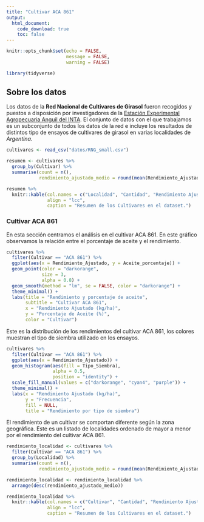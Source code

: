 ```yaml
---
title: "Cultivar ACA 861"
output: 
  html_document:
    code_download: true
    toc: false
---
```


```r
knitr::opts_chunk$set(echo = FALSE, 
                      message = FALSE,
                      warning = FALSE)

library(tidyverse)
```

## Sobre los datos

Los datos de la **Red Nacional de Cultivares de Girasol** fueron recogidos y puestos a disposición por investigadores de la [Estación Experimental Agropecuaria Anguil del INTA](https://www.argentina.gob.ar/inta). El conjunto de datos con el que trabajamos es un subconjunto de todos los datos de la red e incluye los resultados de distintos tipo de ensayos de cultivares de girasol en varias localidades de *Argentina*.

```r
cultivares <- read_csv("datos/RNG_small.csv")

resumen <- cultivares %>% 
  group_by(Cultivar) %>% 
  summarise(count = n(),
            rendimiento_ajustado_medio = round(mean(Rendimiento_Ajustado, na.rm = TRUE), 2))

resumen %>% 
  knitr::kable(col.names = c("Localidad", "Cantidad", "Rendimiento Ajustado Medio"),
               align = "lcc",
               caption = "Resumen de los Cultivares en el dataset.")
```

### Cultivar ACA 861

En esta sección centramos el análisis en el cultivar ACA 861. En este gráfico observamos la relación entre el porcentaje de aceite y el rendimiento.

```r
cultivares %>% 
  filter(Cultivar == "ACA 861") %>% 
  ggplot(aes(x = Rendimiento_Ajustado, y = Aceite_porcentaje)) +
  geom_point(color = "darkorange",
             size = 3,
             alpha = 0.8) +
  geom_smooth(method = "lm", se = FALSE, color = "darkorange") +
  theme_minimal() +
  labs(title = "Rendimiento y porcentaje de aceite",
       subtitle = "Cultivar ACA 861",
       x = "Rendimiento Ajustado (kg/ha)",
       y = "Porcentaje de Aceite (%)",
       color = "Cultivar") 
```

Este es la distribución de los rendimientos del cultivar ACA 861, los colores muestran el tipo de siembra utilizado en los ensayos. 

```r
cultivares %>% 
  filter(Cultivar == "ACA 861") %>%
  ggplot(aes(x = Rendimiento_Ajustado)) +
  geom_histogram(aes(fill = Tipo_Siembra),
                 alpha = 0.5,
                 position = "identity") +
  scale_fill_manual(values = c("darkorange", "cyan4", "purple")) +
  theme_minimal() +
  labs(x = "Rendimiento Ajustado (kg/ha)",
       y = "Frecuencia",
       fill = NULL,
       title = "Rendimiento por tipo de siembra")
```

El rendimiento de un cultivar se comportan diferente según la zona geográfica. Este es un listado de localidades ordenado de mayor a menor por el rendimiento del cultivar ACA 861. 

```r
rendimiento_localidad <- cultivares %>% 
  filter(Cultivar == "ACA 861") %>%
  group_by(Localidad) %>% 
  summarise(count = n(),
            rendimiento_ajustado_medio = round(mean(Rendimiento_Ajustado, na.rm = TRUE), 2)) 

rendimiento_localidad <- rendimiento_localidad %>% 
  arrange(desc(rendimiento_ajustado_medio))

rendimiento_localidad %>%
  knitr::kable(col.names = c("Cultivar", "Cantidad", "Rendimiento Ajustado Medio"),
               align = "lcc",
               caption = "Resumen de los Cultivares en el dataset.")
```